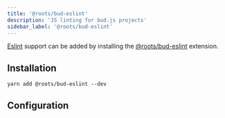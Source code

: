 ```yaml
---
title: '@roots/bud-eslint'
description: 'JS linting for bud.js projects'
sidebar_label: '@roots/bud-eslint'
---
```




[Eslint](https://eslint.org) support can be added by installing the [@roots/bud-eslint](/extensions/bud-eslint) extension.

## Installation

```npm2yarn
yarn add @roots/bud-eslint --dev
```

## Configuration

<Configuration />
